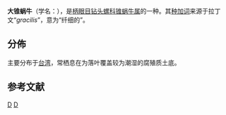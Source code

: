 {{Speciesbox
| taxon = Allopeas gracilis
| image = GracefulAwlsnail.jpg
| authority = Hutton, 1834{{r|shell_1974}}
}}

'''大锥蜗牛'''（学名：''{{lang|la|Allopeas gracilis}}''），是[[柄眼目|柄眼目]][[钻头螺科|钻头螺科]][[锥蜗牛属|锥蜗牛属]]的一种{{r|shell_1974}}。其[[种加词|种加词]]来源于拉丁文“''gracilis''”，意为“纤细的”。

==分佈==
主要分布于[[台湾|台湾]]{{r|shell_1974}}，常栖息在为落叶覆盖较为潮湿的腐殖质土底{{r|shell_1974}}。

==参考文献==
{{reflist|refs=
<ref name="shell_1974">{{cite web
 |url=http://shell.sinica.edu.tw/chinese/shellbase_detail.php?science_no=1974
 |title=国际贝库：大锥蜗牛
 |publisher=台湾贝类资料库
 |access-date=2009-08-11
 |language=zh-hant
 |archive-date=2016-03-04
 |archive-url=https://web.archive.org/web/20160304105007/http://shell.sinica.edu.tw/chinese/shellbase_detail.php?science_no=1974
 |dead-url=no
 }}</ref>
}}

{{commonscat|Allopeas gracilis}}
{{Taxonbar}}
[[Category:锥蜗牛属|D]]
[[Category:_1834年描述的动物|D]]